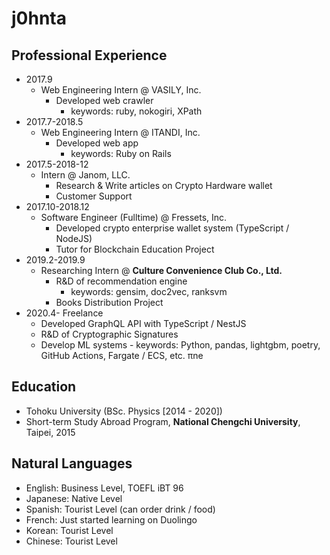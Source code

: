 # j0hnta

## Professional Experience

- 2017.9
  - Web Engineering Intern @ VASILY, Inc.
    - Developed web crawler
      - keywords: ruby, nokogiri, XPath
- 2017.7-2018.5
  - Web Engineering Intern @ ITANDI, Inc.
    - Developed web app
      - keywords: Ruby on Rails
- 2017.5-2018-12
  - Intern @ Janom, LLC.
    - Research & Write articles on Crypto Hardware wallet
    - Customer Support
- 2017.10-2018.12
  - Software Engineer (Fulltime) @ Fressets, Inc.
    - Developed crypto enterprise wallet system (TypeScript / NodeJS)
    - Tutor for Blockchain Education Project
- 2019.2-2019.9
  - Researching Intern @ **Culture Convenience Club Co., Ltd.**
    - R&D of recommendation engine
      - keywords: gensim, doc2vec, ranksvm
    - Books Distribution Project
- 2020.4- Freelance
  - Developed GraphQL API with TypeScript / NestJS
  - R&D of Cryptographic Signatures
  - Develop ML systems - keywords: Python, pandas, lightgbm, poetry, GitHub Actions, Fargate / ECS, etc.
    πne

## Education

- Tohoku University (BSc. Physics [2014 - 2020])
- Short-term Study Abroad Program, **National Chengchi University**, Taipei, 2015

## Natural Languages

- English: Business Level, TOEFL iBT 96
- Japanese: Native Level
- Spanish: Tourist Level (can order drink / food)
- French: Just started learning on Duolingo
- Korean: Tourist Level
- Chinese: Tourist Level
